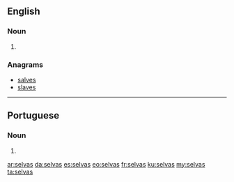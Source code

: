 ==English==

===Noun===
{{head|en|plural}}

# {{plural of|selva|lang=en}}

===Anagrams===
* [[salves#English|salves]]
* [[slaves#English|slaves]]

----

==Portuguese==

===Noun===
{{head|pt|plural}} {{g|f}}

# {{plural of|selva|lang=pt}}

[[ar:selvas]]
[[da:selvas]]
[[es:selvas]]
[[eo:selvas]]
[[fr:selvas]]
[[ku:selvas]]
[[my:selvas]]
[[ta:selvas]]